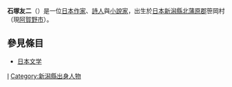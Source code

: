 {{expand|time=2018-04-15T07:38:23+00:00}}
{{unreferenced|time=2018-04-15T07:38:23+00:00}}
{{japanese|japanese=石塚友二|kana=いしずか　ともじ|romaji=Ishizuka Tomoji}}
'''石塚友二'''（{{bd|1906年|9月20日|1986年|2月8日}}）是一位[[日本|日本]][[作家|作家]]、[[詩人|詩人]]與[[小說家|小說家]]，出生於[[日本|日本]][[新潟縣|新潟縣]][[北蒲原郡|北蒲原郡]]笹岡村（現[[阿賀野市|阿賀野市]]）。

==參見條目==
*[[日本文学|日本文学]]
{{Authority control}}
{{Japan-writer-stub}}
[[Category:日本作家|I]]
[[Category:新潟縣出身人物|Category:新潟縣出身人物]]